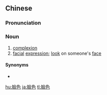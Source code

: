 {{also|脸色}}
==Chinese==
{{zh-forms|s=脸色}}

===Pronunciation===
{{zh-pron
|m=liǎnsè
|c=lim5 sik1
|cat=n
}}

===Noun===
{{zh-noun}}

# [[complexion]]
# [[facial]] [[expression]]; [[look]] on someone's [[face]]

====Synonyms====
* {{zh-l|面色}}

{{zh-cat|Intermediate}}

[[hu:臉色]]
[[ja:臉色]]
[[tl:臉色]]